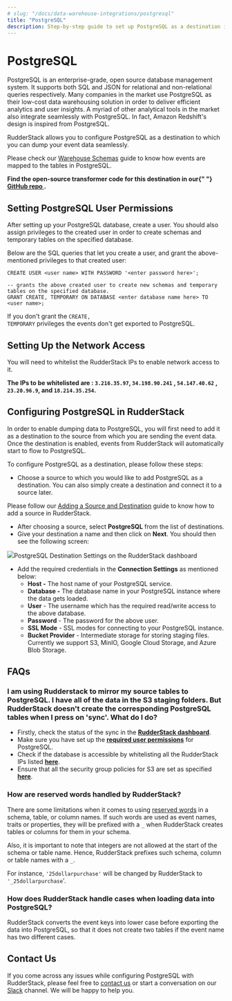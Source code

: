 ```yaml
---
# slug: "/docs/data-warehouse-integrations/postgresql"
title: "PostgreSQL"
description: Step-by-step guide to set up PostgreSQL as a destination in RudderStack
---
```


# PostgreSQL

PostgreSQL is an enterprise-grade, open source database management system. It supports both SQL and JSON for relational and non-relational queries respectively. Many companies in the market use PostgreSQL as their low-cost data warehousing solution in order to deliver efficient analytics and user insights. A myriad of other analytical tools in the market also integrate seamlessly with PostgreSQL. In fact, Amazon Redshift's design is inspired from PostgreSQL.

RudderStack allows you to configure PostgreSQL as a destination to which you can dump your event data seamlessly.

<div class="infoBlock">

Please check our <a href="../data-warehouse-integrations/warehouse-schemas">Warehouse Schemas</a> guide to know how events are mapped to the tables in PostgreSQL.

</div>

<div class="successBlock">

  <strong>
    Find the open-source transformer code for this destination in our{" "}
    <a href="https://github.com/rudderlabs/rudder-transformer/tree/master/v0/destinations/postgres">
      GitHub repo
    </a>
    .
  </strong>
</div>

## Setting PostgreSQL User Permissions

After setting up your PostgreSQL database, create a user. You should also assign privileges to the created user in order to create schemas and temporary tables on the specified database.

Below are the SQL queries that let you create a user, and grant the above-mentioned privileges to that created user:

```text
CREATE USER <user name> WITH PASSWORD '<enter password here>';

-- grants the above created user to create new schemas and temporary tables on the specified database.
GRANT CREATE, TEMPORARY ON DATABASE <enter database name here> TO <user name>;
```

<div class="warningBlock">

If you don't grant the <code class="inline-code">CREATE, TEMPORARY</code> privileges the events don't get exported to PostgreSQL.

</div>

## Setting Up the Network Access

You will need to whitelist the RudderStack IPs to enable network access to it.

<div class="infoBlock">

<strong>The IPs to be whitelisted are : <code class="inline-code">3.216.35.97</code>, <code class="inline-code">34.198.90.241</code> , <code class="inline-code">54.147.40.62</code> , <code class="inline-code">23.20.96.9</code>, and <code class="inline-code">18.214.35.254</code>.</strong>

</div>

## Configuring PostgreSQL in RudderStack

In order to enable dumping data to PostgreSQL, you will first need to add it as a destination to the source from which you are sending the event data. Once the destination is enabled, events from RudderStack will automatically start to flow to PostgreSQL.

To configure PostgreSQL as a destination, please follow these steps:

- Choose a source to which you would like to add PostgreSQL as a destination. You can also simply create a destination and connect it to a source later.

<div class="infoBlock">

Please follow our <a href="../connections/adding-source-and-destination-rudderstack">Adding a Source and Destination</a> guide to know how to add a source in RudderStack.

</div>

- After choosing a source, select **PostgreSQL** from the list of destinations.
- Give your destination a name and then click on **Next**. You should then see the following screen:

<img src="../../images/assets/image (69).png" /><span class="imageTitle">PostgreSQL Destination Settings on the RudderStack dashboard</span>

- Add the required credentials in the **Connection Settings** as mentioned below:
  - **Host -** The host name of your PostgreSQL service.
  - **Database -** The database name in your PostgreSQL instance where the data gets loaded.
  - **User** - The username which has the required read/write access to the above database.
  - **Password** - The password for the above user.
  - **SSL Mode** - SSL modes for connecting to your PostgreSQL instance.
  - **Bucket Provider** - Intermediate storage for storing staging files. Currently we support S3, MinIO, Google Cloud Storage, and Azure Blob Storage.

## FAQs

### I am using Rudderstack to mirror my source tables to PostgreSQL. I have all of the data in the S3 staging folders. But RudderStack doesn't create the corresponding PostgreSQL tables when I press on 'sync'. What do I do?

- Firstly, check the status of the sync in the [**RudderStack dashboard**](https://app.rudderstack.com/syncs).
- Make sure you have set up the [**required user permissions**](https://rudderstack.com/docs/data-warehouse-integrations/postgresql#setting-postgresql-user-permissions) for PostgreSQL.
- Check if the database is accessible by whitelisting all the RudderStack IPs listed [**here**](https://rudderstack.com/docs/data-warehouse-integrations/warehouse-faqs#which-ips-should-be-whitelisted).
- Ensure that all the security group policies for S3 are set as specified [**here**](https://rudderstack.com/docs/destinations/storage-platforms/amazon-s3#permissions).

### **How are reserved words handled by RudderStack?**

There are some limitations when it comes to using [reserved words](https://www.postgresql.org/docs/current/sql-keywords-appendix.html) in a schema, table, or column names. If such words are used as event names, traits or properties, they will be prefixed with a `_` when RudderStack creates tables or columns for them in your schema.

Also, it is important to note that integers are not allowed at the start of the schema or table name. Hence, RudderStack prefixes such schema, column or table names with a `_`.

For instance, `'25dollarpurchase'` will be changed by RudderStack to `'_25dollarpurchase`'.

### How does RudderStack handle cases when loading data into PostgreSQL?

RudderStack converts the event keys into lower case before exporting the data into PostgreSQL, so that it does not create two tables if the event name has two different cases.

## Contact Us

If you come across any issues while configuring PostgreSQL with RudderStack, please feel free to [contact us](mailto:%20docs@rudderstack.com) or start a conversation on our [Slack](https://rudderstack.com/join-rudderstack-slack-community) channel. We will be happy to help you.
